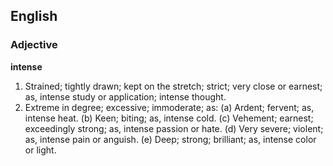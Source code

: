 ==English==

===Adjective===

'''intense'''

#Strained; tightly drawn; kept on the stretch; strict; very close or earnest; as, intense study or application; intense thought.
#Extreme in degree; excessive; immoderate; as: (a) Ardent; fervent; as, intense heat. (b) Keen; biting; as, intense cold. (c) Vehement; earnest; exceedingly strong; as, intense passion or hate. (d) Very severe; violent; as, intense pain or anguish. (e) Deep; strong; brilliant; as, intense color or light.